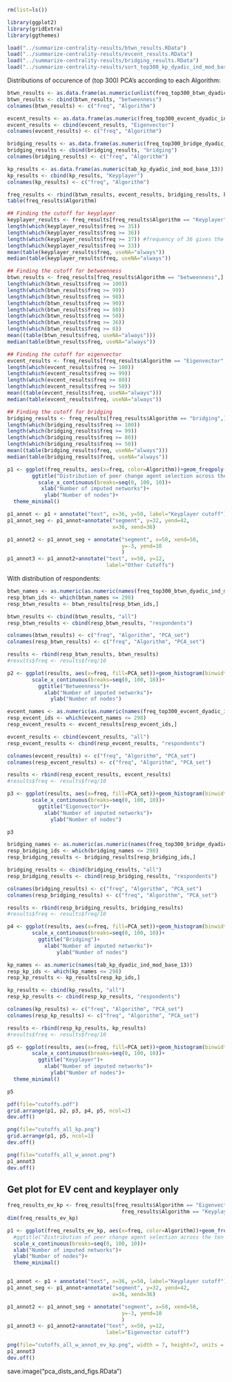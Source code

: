 

```r

rm(list=ls())

library(ggplot2)
library(gridExtra)
library(ggthemes)

load("../summarize-centrality-results/btwn_results.RData")
load("../summarize-centrality-results/evcent_results.RData")
load("../summarize-centrality-results/bridging_results.RData")
load("../summarize-centrality-results/sort_top300_kp_dyadic_ind_mod_base_13_try1.RData")
```

Distributions of occurence of (top 300) PCA's according to each Algorithm:

```r
btwn_results <- as.data.frame(as.numeric(unlist(freq_top300_btwn_dyadic_ind_mod_base_13)))
btwn_results <- cbind(btwn_results, "betweenness")
colnames(btwn_results) <- c("freq", "Algorithm")

evcent_results <- as.data.frame(as.numeric(freq_top300_evcent_dyadic_ind_mod_base_13))
evcent_results <- cbind(evcent_results, "Eigenvector")
colnames(evcent_results) <- c("freq", "Algorithm")

bridging_results <- as.data.frame(as.numeric(freq_top300_bridge_dyadic_ind_mod_base_13))
bridging_results <- cbind(bridging_results, "bridging")
colnames(bridging_results) <- c("freq", "Algorithm")

kp_results <- as.data.frame(as.numeric(tab_kp_dyadic_ind_mod_base_13))
kp_results <- cbind(kp_results, "Keyplayer")
colnames(kp_results) <- c("freq", "Algorithm")

freq_results <- rbind(btwn_results, evcent_results, bridging_results, kp_results)
table(freq_results$Algorithm)

## Finding the cutoff for keyplayer
keyplayer_results <- freq_results[freq_results$Algorithm == "Keyplayer",]
length(which(keyplayer_results$freq >= 35))
length(which(keyplayer_results$freq >= 36))
length(which(keyplayer_results$freq >= 37)) #frequency of 36 gives the number closest to 300 nodes selected
length(which(keyplayer_results$freq >= 33))
mean(table(keyplayer_results$freq, useNA="always"))
median(table(keyplayer_results$freq, useNA="always"))

## Finding the cutoff for betweenness
btwn_results <- freq_results[freq_results$Algorithm == "betweenness",]
length(which(btwn_results$freq >= 100))
length(which(btwn_results$freq >= 99))
length(which(btwn_results$freq >= 98))
length(which(btwn_results$freq >= 90))
length(which(btwn_results$freq >= 80))
length(which(btwn_results$freq >= 50))
length(which(btwn_results$freq >= 36))
length(which(btwn_results$freq >= 0))
mean((table(btwn_results$freq, useNA="always")))
median(table(btwn_results$freq, useNA="always"))

## Finding the cutoff for eigenvector
evcent_results <- freq_results[freq_results$Algorithm == "Eigenvector",]
length(which(evcent_results$freq >= 100))
length(which(evcent_results$freq >= 99))
length(which(evcent_results$freq >= 80))
length(which(evcent_results$freq >= 50))
mean((table(evcent_results$freq, useNA="always")))
median(table(evcent_results$freq, useNA="always"))

## Finding the cutoff for bridging
bridging_results <- freq_results[freq_results$Algorithm == "bridging",]
length(which(bridging_results$freq >= 100))
length(which(bridging_results$freq >= 99))
length(which(bridging_results$freq >= 80))
length(which(bridging_results$freq >= 50))
mean((table(bridging_results$freq, useNA="always")))
median(table(bridging_results$freq, useNA="always"))

p1 <- ggplot(freq_results, aes(x=freq, color=Algorithm))+geom_freqpoly(binwidth=1)+
        ggtitle("Distribution of peer change agent selection across the ten imputations")+
          scale_x_continuous(breaks=seq(0, 100, 10))+
           xlab("Number of imputed networks")+
            ylab("Number of nodes")+
  theme_minimal()

p1_annot <- p1 + annotate("text", x=36, y=50, label="Keyplayer cutoff")
p1_annot_seg <- p1_annot+annotate("segment", y=32, yend=42,
                                  x=36, xend=36)

p1_annot2 <- p1_annot_seg + annotate("segment", x=50, xend=50,
                                     y=-3, yend=10 
                                     )
p1_annot3 <- p1_annot2+annotate("text", x=50, y=12, 
                                label="Other Cutoffs")

```

With distribution of respondents:

```r

btwn_names <- as.numeric(as.numeric(names(freq_top300_btwn_dyadic_ind_mod_base_13)))
resp_btwn_ids <- which(btwn_names <= 298)
resp_btwn_results <- btwn_results[resp_btwn_ids,]

btwn_results <- cbind(btwn_results, "all")
resp_btwn_results <- cbind(resp_btwn_results, "respondents")

colnames(btwn_results) <- c("freq", "Algorithm", "PCA_set")
colnames(resp_btwn_results) <- c("freq", "Algorithm", "PCA_set")

results <- rbind(resp_btwn_results, btwn_results)
#results$freq <- results$freq/10

p2 <- ggplot(results, aes(x=freq, fill=PCA_set))+geom_histogram(binwidth=1)+
        scale_x_continuous(breaks=seq(0, 100, 10))+
          ggtitle("Betweenness")+
            xlab("Number of imputed networks")+
              ylab("Number of nodes")

```

```r

evcent_names <- as.numeric(as.numeric(names(freq_top300_evcent_dyadic_ind_mod_base_13)))
resp_evcent_ids <- which(evcent_names <= 298)
resp_evcent_results <- evcent_results[resp_evcent_ids,]

evcent_results <- cbind(evcent_results, "all")
resp_evcent_results <- cbind(resp_evcent_results, "respondents")

colnames(evcent_results) <- c("freq", "Algorithm", "PCA_set")
colnames(resp_evcent_results) <- c("freq", "Algorithm", "PCA_set")

results <- rbind(resp_evcent_results, evcent_results)
#results$freq <- results$freq/10

p3 <- ggplot(results, aes(x=freq, fill=PCA_set))+geom_histogram(binwidth=1)+
        scale_x_continuous(breaks=seq(0, 100, 10))+
          ggtitle("Eigenvector")+
            xlab("Number of imputed networks")+
              ylab("Number of nodes")

p3

```

```r

bridging_names <- as.numeric(as.numeric(names(freq_top300_bridge_dyadic_ind_mod_base_13)))
resp_bridging_ids <- which(bridging_names <= 298)
resp_bridging_results <- bridging_results[resp_bridging_ids,]

bridging_results <- cbind(bridging_results, "all")
resp_bridging_results <- cbind(resp_bridging_results, "respondents")

colnames(bridging_results) <- c("freq", "Algorithm", "PCA_set")
colnames(resp_bridging_results) <- c("freq", "Algorithm", "PCA_set")

results <- rbind(resp_bridging_results, bridging_results)
#results$freq <- results$freq/10

p4 <- ggplot(results, aes(x=freq, fill=PCA_set))+geom_histogram(binwidth=1)+
        scale_x_continuous(breaks=seq(0, 100, 10))+
          ggtitle("Bridging")+
            xlab("Number of imputed networks")+
                ylab("Number of nodes")

```

```r

kp_names <- as.numeric(names(tab_kp_dyadic_ind_mod_base_13))
resp_kp_ids <- which(kp_names <= 298)
resp_kp_results <- kp_results[resp_kp_ids,]

kp_results <- cbind(kp_results, "all")
resp_kp_results <- cbind(resp_kp_results, "respondents")

colnames(kp_results) <- c("freq", "Algorithm", "PCA_set")
colnames(resp_kp_results) <- c("freq", "Algorithm", "PCA_set")

results <- rbind(resp_kp_results, kp_results)
#results$freq <- results$freq/10

p5 <- ggplot(results, aes(x=freq, fill=PCA_set))+geom_histogram(binwidth=1)+
        scale_x_continuous(breaks=seq(0, 100, 10))+
          ggtitle("Keyplayer")+
            xlab("Number of imputed networks")+
              ylab("Number of nodes")+
  theme_minimal()

p5

```

```r
pdf(file="cutoffs.pdf")
grid.arrange(p1, p2, p3, p4, p5, ncol=2)
dev.off()

png(file="cutoffs_all_kp.png")
grid.arrange(p1, p5, ncol=1)
dev.off()

png(file="cutoffs_all_w_annot.png")
p1_annot3
dev.off()
```

## Get plot for EV cent and keyplayer only

```r
freq_results_ev_kp <- freq_results[freq_results$Algorithm == "Eigenvector" | 
                                     freq_results$Algorithm == "Keyplayer",]
dim(freq_results_ev_kp)

p1 <- ggplot(freq_results_ev_kp, aes(x=freq, color=Algorithm))+geom_freqpoly(binwidth=1)+
  #ggtitle("Distribution of peer change agent selection across the ten imputations")+
  scale_x_continuous(breaks=seq(0, 100, 10))+
  xlab("Number of imputed networks")+
  ylab("Number of nodes")+
  theme_minimal()


p1_annot <- p1 + annotate("text", x=36, y=50, label="Keyplayer cutoff")
p1_annot_seg <- p1_annot+annotate("segment", y=32, yend=42,
                                  x=36, xend=36)

p1_annot2 <- p1_annot_seg + annotate("segment", x=50, xend=50,
                                     y=-3, yend=10 
                                     )
p1_annot3 <- p1_annot2+annotate("text", x=50, y=12, 
                                label="Eigenvector cutoff")

png(file="cutoffs_all_w_annot_ev_kp.png", width = 7, height=7, units = 'in', res = 1200)
p1_annot3
dev.off()

```



save.image("pca_dists_and_figs.RData")
